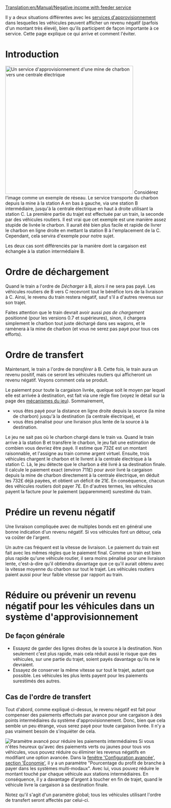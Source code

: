 [[Translation:en/Manual/Negative income with feeder service]]

Il y a deux situations différentes avec les [[fr/Manual/Service d'approvisionnement|services d'approvisionnement]] dans lesquelles les véhicules peuvent afficher un revenu négatif (parfois d'un montant très élevé), bien qu'ils participent de façon importante à ce service. Cette page explique ce qui arrive et comment l'éviter.

= Introduction =
[[File:en/Feeder negative income.png|right|thumb|400px|Un service d'approvisionnement d'une mine de charbon vers une centrale électrique]]
Considérez l'image comme un exemple de réseau. Le service transporte du charbon depuis la mine à la station A en bas à gauche, via une station B intermédiaire, jusqu'à la centrale électrique en haut à droite utilisant la station C. La première partie du trajet est effectuée par un train, la seconde par des véhicules routiers. Il est vrai que cet exemple est une manière assez stupide de livrée le charbon. Il aurait été bien plus facile et rapide de livrer le charbon en ligne droite en mettant la station B à l'emplacement de la C. Cependant, cela servira d'exemple pour notre sujet.

Les deux cas sont différenciés par la manière dont la cargaison est échangée à la station intermédiaire B.



= Ordre de déchargement =
Quand le train a l'ordre de ''Décharger'' à B, alors il ne sera pas payé. Les véhicules routiers de B vers C recevront tout le bénéfice lors de la livraison à C. Ainsi, le revenu du train restera négatif, sauf s'il a d'autres revenus sur son trajet.

Faites attention que le train devrait avoir aussi ''pas de chargement'' positionné (pour les versions 0.7 et supérieures), sinon, il chargera simplement le charbon tout juste déchargé dans ses wagons, et le ramènera à la mine de charbon (et vous ne serez pas payé pour tous ces efforts).


= Ordre de transfert =
Maintenant, le train a l'ordre de ''transférer'' à B. Cette fois, le train aura un revenu positif, mais ce seront les véhicules routiers qui afficheront un revenu négatif. Voyons comment cela se produit.

Le paiement pour toute la cargaison livrée, quelque soit le moyen par lequel elle est arrivée à destination, est fait via une règle fixe (voyez le détail sur la page des [[fr/Manual/Mécanique du jeu#Taux de paiement des livraisons|mécanismes du jeu]]).
Sommairement,
* vous êtes payé pour la distance en ligne droite depuis la source (la mine de charbon) jusqu'à la destination (la centrale électrique), et
* vous êtes pénalisé pour une livraison plus lente de la source à la destination.

Le jeu ne sait pas où le charbon chargé dans le train va. Quand le train arrive à la station B et transfère le charbon, le jeu fait une estimation de combien vous devriez être payé. Il estime que 732£ est un montant raisonnable, et l'assigne au train comme argent virtuel. Ensuite, trois véhicules chargent le charbon et le livrent à la centrale électrique à la station C. Là, le jeu détecte que le charbon a été livré à sa destination finale. Il calcule le paiement exact (environ 711£) pour avoir livré la cargaison depuis la mine de charbon directement à la centrale électrique, en déduit les 732£ déjà payées, et obtient un déficit de 21£. En conséquence, chacun des véhicules routiers doit payer 7£. En d'autres termes, les véhicules payent la facture pour le paiement (apparemment) surestimé du train.


= Prédire un revenu négatif =
Une livraison compliquée avec de multiples bonds est en général une bonne indication d'un revenu négatif. Si vos véhicules font un détour, cela va coûter de l'argent.

Un autre cas fréquent est la vitesse de livraison. Le paiement du train est fait avec les mêmes règles que le paiement final. Comme un train est bien plus rapide qu'une véhicule routier, il sera moins pénalisé pour une livraison lente, c'est-à-dire qu'il obtiendra davantage que ce qu'il aurait obtenu avec la vitesse moyenne du charbon sur tout le trajet. Les véhicules routiers paient aussi pour leur faible vitesse par rapport au train.


= Réduire ou prévenir un revenu négatif pour les véhicules dans un système d'approvisionnement =
== De façon générale ==
* Essayez de garder des lignes droites de la source à la destination. Non seulement c'est plus rapide, mais cela réduit aussi le risque que des véhicules, sur une partie du trajet, soient payés davantage qu'ils ne le devraient.
* Essayez de conserver la même vitesse sur tout le trajet, autant que possible. Les véhicules les plus lents payent pour les paiements surestimés des autres.


== Cas de l'ordre de transfert ==
Tout d'abord, comme expliqué ci-dessus, le revenu négatif est fait pour compenser des paiements effectués par avance pour une cargaison à des points intermédiaires du système d'approvisionnement.
Donc, bien que cela semble un peu étrange, vous serez payé pour toute cargaison livrée. Il n'y a pas vraiment besoin de s'inquiéter de cela.

[[File:en/Feeder systems percentage.png|right|thumb|Paramètre avancé pour réduire les paiements intermédiaires]]
Si vous n'êtes heureux qu'avec des paiements verts ou jaunes pour tous vos véhicules, vous pouvez réduire ou éliminer les revenus négatifs en modifiant une option avancée. Dans la [[fr/Archive/Manual/Settings/Options Avancées/Économie#Pourcentage du profit de branche à payer dans les systèmes multi-modaux|fenêtre 'Configuration avancée', section 'Économie']], il y a un paramètre "Pourcentage du profit de branche à payer dans les systèmes multi-modaux". Avec lui, vous pouvez réduire le montant touché par chaque véhicule aux stations intermédiaires. En conséquence, il y a davantage d'argent à toucher en fin de trajet, quand le véhicule livre la cargaison à sa destination finale.

Notez qu'il s'agit d'un paramètre global; tous les véhicules utilisant l'ordre de transfert seront affectés par celui-ci.